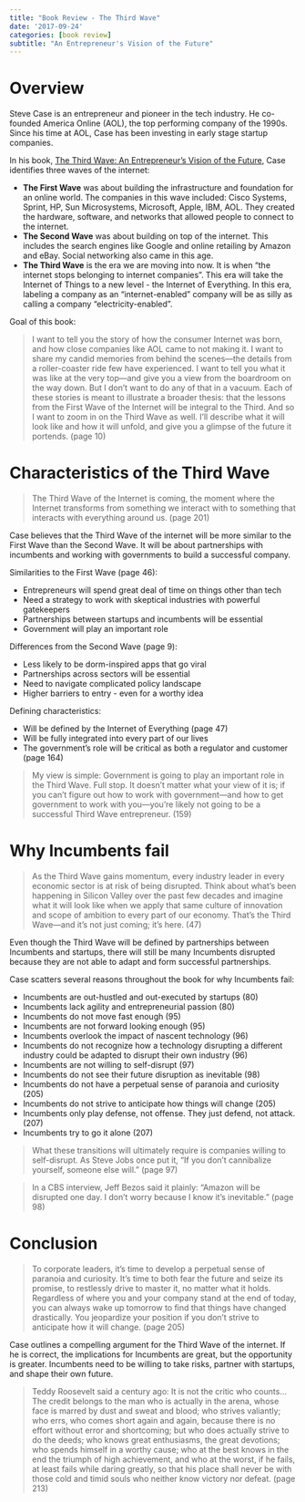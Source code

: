 ```yaml
---
title: "Book Review - The Third Wave"
date: '2017-09-24'
categories: [book review]
subtitle: "An Entrepreneur's Vision of the Future"
---
```


# Overview

Steve Case is an entrepreneur and pioneer in the tech industry. He co-founded America Online (AOL), the top performing company of the 1990s. Since his time at AOL, Case has been investing in early stage startup companies.

In his book, [The Third Wave: An Entrepreneur's Vision of the Future](https://www.amazon.com/dp/B010MH1ENW/ref=dp-kindle-redirect?_encoding=UTF8&btkr=1), Case identifies three waves of the internet:

-   **The First Wave** was about building the infrastructure and foundation for an online world. The companies in this wave included: Cisco Systems, Sprint, HP, Sun Microsystems, Microsoft, Apple, IBM, AOL. They created the hardware, software, and networks that allowed people to connect to the internet.
-   **The Second Wave** was about building on top of the internet. This includes the search engines like Google and online retailing by Amazon and eBay. Social networking also came in this age.
-   **The Third Wave** is the era we are moving into now. It is when "the internet stops belonging to internet companies". This era will take the Internet of Things to a new level - the Internet of Everything. In this era, labeling a company as an "internet-enabled" company will be as silly as calling a company "electricity-enabled".

Goal of this book:

> I want to tell you the story of how the consumer Internet was born, and how close companies like AOL came to not making it. I want to share my candid memories from behind the scenes---the details from a roller-coaster ride few have experienced. I want to tell you what it was like at the very top---and give you a view from the boardroom on the way down. But I don't want to do any of that in a vacuum. Each of these stories is meant to illustrate a broader thesis: that the lessons from the First Wave of the Internet will be integral to the Third. And so I want to zoom in on the Third Wave as well. I'll describe what it will look like and how it will unfold, and give you a glimpse of the future it portends. (page 10)

# Characteristics of the Third Wave

> The Third Wave of the Internet is coming, the moment where the Internet transforms from something we interact with to something that interacts with everything around us. (page 201)

Case believes that the Third Wave of the internet will be more similar to the First Wave than the Second Wave. It will be about partnerships with incumbents and working with governments to build a successful company.

Similarities to the First Wave (page 46):

-   Entrepreneurs will spend great deal of time on things other than tech
-   Need a strategy to work with skeptical industries with powerful gatekeepers
-   Partnerships between startups and incumbents will be essential
-   Government will play an important role

Differences from the Second Wave (page 9):

-   Less likely to be dorm-inspired apps that go viral
-   Partnerships across sectors will be essential
-   Need to navigate complicated policy landscape
-   Higher barriers to entry - even for a worthy idea

Defining characteristics:

-   Will be defined by the Internet of Everything (page 47)
-   Will be fully integrated into every part of our lives
-   The government's role will be critical as both a regulator and customer (page 164)

> My view is simple: Government is going to play an important role in the Third Wave. Full stop. It doesn't matter what your view of it is; if you can't figure out how to work with government---and how to get government to work with you---you're likely not going to be a successful Third Wave entrepreneur. (159)

# Why Incumbents fail

> As the Third Wave gains momentum, every industry leader in every economic sector is at risk of being disrupted. Think about what's been happening in Silicon Valley over the past few decades and imagine what it will look like when we apply that same culture of innovation and scope of ambition to every part of our economy. That's the Third Wave---and it's not just coming; it's here. (47)

Even though the Third Wave will be defined by partnerships between Incumbents and startups, there will still be many Incumbents disrupted because they are not able to adapt and form successful partnerships.

Case scatters several reasons throughout the book for why Incumbents fail:

-   Incumbents are out-hustled and out-executed by startups (80)
-   Incumbents lack agility and entrepreneurial passion (80)
-   Incumbents do not move fast enough (95)
-   Incumbents are not forward looking enough (95)
-   Incumbents overlook the impact of nascent technology (96)
-   Incumbents do not recognize how a technology disrupting a different industry could be adapted to disrupt their own industry (96)
-   Incumbents are not willing to self-disrupt (97)
-   Incumbents do not see their future disruption as inevitable (98)
-   Incumbents do not have a perpetual sense of paranoia and curiosity (205)
-   Incumbents do not strive to anticipate how things will change (205)
-   Incumbents only play defense, not offense. They just defend, not attack. (207)
-   Incumbents try to go it alone (207)

> What these transitions will ultimately require is companies willing to self-disrupt. As Steve Jobs once put it, "If you don't cannibalize yourself, someone else will." (page 97)

> In a CBS interview, Jeff Bezos said it plainly: "Amazon will be disrupted one day. I don't worry because I know it's inevitable." (page 98)

# Conclusion

> To corporate leaders, it's time to develop a perpetual sense of paranoia and curiosity. It's time to both fear the future and seize its promise, to restlessly drive to master it, no matter what it holds. Regardless of where you and your company stand at the end of today, you can always wake up tomorrow to find that things have changed drastically. You jeopardize your position if you don't strive to anticipate how it will change. (page 205)

Case outlines a compelling argument for the Third Wave of the internet. If he is correct, the implications for Incumbents are great, but the opportunity is greater. Incumbents need to be willing to take risks, partner with startups, and shape their own future.

> Teddy Roosevelt said a century ago: It is not the critic who counts...The credit belongs to the man who is actually in the arena, whose face is marred by dust and sweat and blood; who strives valiantly; who errs, who comes short again and again, because there is no effort without error and shortcoming; but who does actually strive to do the deeds; who knows great enthusiasms, the great devotions; who spends himself in a worthy cause; who at the best knows in the end the triumph of high achievement, and who at the worst, if he fails, at least fails while daring greatly, so that his place shall never be with those cold and timid souls who neither know victory nor defeat. (page 213)
